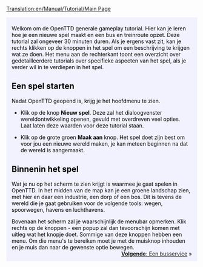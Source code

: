 [[Translation:en/Manual/Tutorial/Main Page]]
{{nl/Vertaling|en/Manual/Tutorial/Main Page|95}}

{{en/Tabs|5|1
|nl/Manual/Tutorial/Tutorial|1. Starten<!--
-->|nl/Manual/Tutorial/Bussen|2. Bussen<!--
-->|nl/Manual/Tutorial/Treinen|3. Treinen<!--
-->|nl/Manual/Tutorial/Vliegtuigen|4. Vliegtuigen<!--
-->|nl/Manual/Tutorial/Conclusie|5. Conclusie}}
<div style="padding:.5em 1em 1em 1em; border-top:none; background-color:#f1f2fe; color:#000;">
{{nl/Manual/Tutorial/Tutorial}}
Welkom om de OpenTTD generale gameplay tutorial. Hier kan je leren hoe je een nieuwe spel maakt en een bus en treinroute opzet. Deze tutorial zal ongeveer 30 minuten duren. Als je ergens vast zit, kan je rechts klikken op de knoppen in het spel om een beschrijving te krijgen wat ze doen. Het menu aan de rechterkant toont een overzicht over gedetailleerdere tutorials over specifieke aspecten van het spel, als je verder wil in te verdiepen in het spel.

== Een spel starten ==
{{en/Phototable|[[File:nl/Manual/Main menu new game.png|Main menu]]|OpenTTD's hoofdmenu|center}}
Nadat OpenTTD geopend is, krijg je het hoofdmenu te zien.

*Klik op de knop '''Nieuw spel'''. Deze zal het dialoogvenster wereldontwikkeling openen, gevuld met overdreven veel opties. Laat laten deze waarden voor deze tutorial staan.
{{en/Phototable|[[File:nl/Manual/Worldgenerationdialog.png|World Generation dialog]]|Het dialoogvenster wereldontwikkeling. Met de vier bovenstaande afbeeldingen kan je het klimaat wijzigen, we laten deze opties staat voor wat ze zijn in deze tutorial.|center}}

*Klik op de grote groen '''Maak aan''' knop. Het spel doet zijn best om voor jou een nieuwe wereld maken, je kan meteen beginnen na dat de wereld is aangemaakt.

==Binnenin het spel==
{{en/Phototable|[[File:nl/Manual/Tutorial/Aftergamestart.png|320px]]|Vlak achter de start van een nieuw spel.|right}}
Wat je nu op het scherm te zien krijgt is waarmee je gaat spelen in OpenTTD. In het midden van de map kan je een groene landschap zien, met hier en daar een industrie, een dorp of een bos.
Dit is tevens de wereld die je gaat gebruiken voor de volgende tools: wegen, spoorwegen, havens en luchthavens.

Bovenaan het scherm zal je waarschijnlijk de menubar opmerken. Klik rechts op de knoppen - een popup zal dan tevoorschijn komen met uitleg wat het knopje doet. Sommige van deze knoppen hebben een menu. Om die menu's te bereiken moet je met de muisknop inhouden en je muis dan naar de gewenste optie bewegen.
<br style="clear:both;">
<span style="float: right">[[nl/Manual/Tutorial/Bussen|'''Volgende''': Een busservice]] &raquo;</span>
</div>